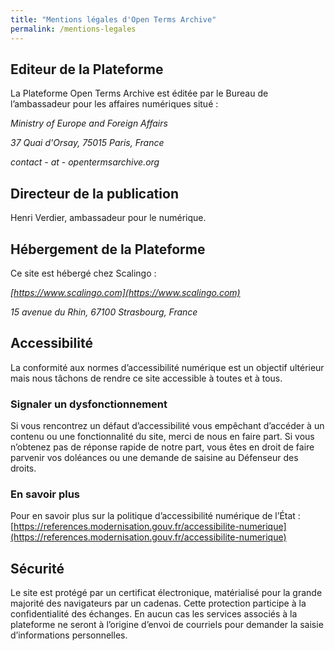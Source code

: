 ```yaml
---
title: "Mentions légales d'Open Terms Archive"
permalink: /mentions-legales
---
```


## Editeur de la Plateforme

La Plateforme Open Terms Archive est éditée par le Bureau de l’ambassadeur pour les affaires numériques situé :

_Ministry of Europe and Foreign Affairs_

_37 Quai d'Orsay, 75015 Paris, France_

_contact - at - opentermsarchive.org_

## Directeur de la publication

Henri Verdier, ambassadeur pour le numérique.

## Hébergement de la Plateforme

Ce site est hébergé chez Scalingo :

_[https://www.scalingo.com](https://www.scalingo.com)_

_15 avenue du Rhin, 67100 Strasbourg, France_

## Accessibilité

La conformité aux normes d’accessibilité numérique est un objectif ultérieur mais nous tâchons de rendre ce site accessible à toutes et à tous.

### Signaler un dysfonctionnement

Si vous rencontrez un défaut d’accessibilité vous empêchant d’accéder à un contenu ou une fonctionnalité du site, merci de nous en faire part.
Si vous n’obtenez pas de réponse rapide de notre part, vous êtes en droit de faire parvenir vos doléances ou une demande de saisine au Défenseur des droits.

### En savoir plus

Pour en savoir plus sur la politique d’accessibilité numérique de l’État : [https://references.modernisation.gouv.fr/accessibilite-numerique](https://references.modernisation.gouv.fr/accessibilite-numerique)

## Sécurité

Le site est protégé par un certificat électronique, matérialisé pour la grande majorité des navigateurs par un cadenas. Cette protection participe à la confidentialité des échanges.
En aucun cas les services associés à la plateforme ne seront à l’origine d’envoi de courriels pour demander la saisie d’informations personnelles.
